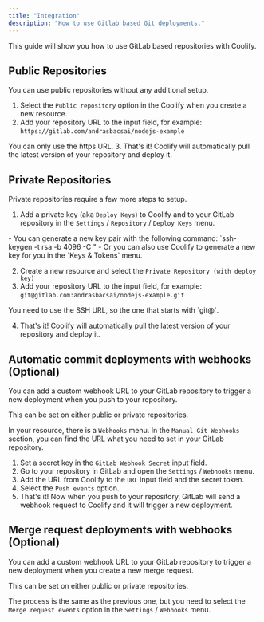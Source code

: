 ```yaml
---
title: "Integration"
description: "How to use Gitlab based Git deployments."
---
```


This guide will show you how to use GitLab based repositories with Coolify.

## Public Repositories

You can use public repositories without any additional setup.
1. Select the `Public repository` option in the Coolify when you create a new resource.
2. Add your repository URL to the input field, for example: `https://gitlab.com/andrasbacsai/nodejs-example`
<Tip>
You can only use the https URL.
</Tip> 
3. That's it! Coolify will automatically pull the latest version of your repository and deploy it.

## Private Repositories
Private repositories require a few more steps to setup.
1. Add a private key (aka `Deploy Keys`) to Coolify and to your GitLab repository in the `Settings` / `Repository` / `Deploy Keys` menu.

<Tip>
- You can generate a new key pair with the following command: `ssh-keygen -t rsa -b 4096 -C "
- Or you can also use Coolify to generate a new key for you in the `Keys & Tokens` menu.
</Tip>


2. Create a new resource and select the `Private Repository (with deploy key)`
3. Add your repository URL to the input field, for example: `git@gitlab.com:andrasbacsai/nodejs-example.git`

<Tip>
You need to use the SSH URL, so the one that starts with `git@`.
</Tip>

4. That's it! Coolify will automatically pull the latest version of your repository and deploy it.

## Automatic commit deployments with webhooks (Optional)
You can add a custom webhook URL to your GitLab repository to trigger a new deployment when you push to your repository.

<Tip>
This can be set on either public or private repositories.
</Tip>

In your resource, there is a `Webhooks` menu. In the `Manual Git Webhooks` section, you can find the URL what you need to set in your GitLab repository.

1. Set a secret key in the `GitLab Webhook Secret` input field.
2. Go to your repository in GitLab and open the `Settings` / `Webhooks` menu.
3. Add the URL from Coolify to the `URL` input field and the secret token.
4. Select the `Push events` option.
5. That's it! Now when you push to your repository, GitLab will send a webhook request to Coolify and it will trigger a new deployment.

## Merge request deployments with webhooks (Optional)
You can add a custom webhook URL to your GitLab repository to trigger a new deployment when you create a new merge request.

<Tip>
This can be set on either public or private repositories.
</Tip>

The process is the same as the previous one, but you need to select the `Merge request events` option in the `Settings` / `Webhooks` menu.